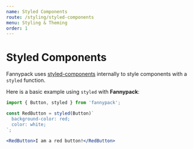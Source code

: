 ```yaml
---
name: Styled Components
route: /styling/styled-components
menu: Styling & Theming
order: 1
---
```



# Styled Components

Fannypack uses [styled-components](https://www.styled-components.com/docs/basics#getting-started) internally to style components with a `styled` function.

Here is a basic example using `styled` with **Fannypack**:

```jsx
import { Button, styled } from 'fannypack';

const RedButton = styled(Button)`
  background-color: red;
  color: white;
`;

<RedButton>I am a red button!</RedButton>
```
